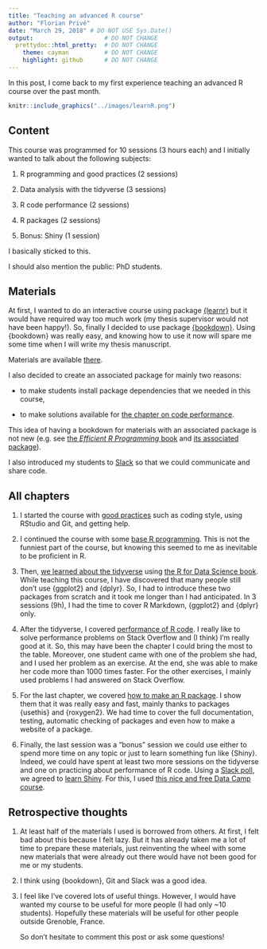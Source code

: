 ```yaml
---
title: "Teaching an advanced R course"
author: "Florian Privé"
date: "March 29, 2018" # DO NOT USE Sys.Date()
output:                    # DO NOT CHANGE
  prettydoc::html_pretty:  # DO NOT CHANGE
    theme: cayman          # DO NOT CHANGE
    highlight: github      # DO NOT CHANGE
---
```


In this post, I come back to my first experience teaching an advanced R course over the past month. 

<a href="https://privefl.github.io/advr38book/" target="_blank">
```r
knitr::include_graphics("../images/learnR.png")
```
</a>

## Content

This course was programmed for 10 sessions (3 hours each) and I initially wanted to talk about the following subjects:

1. R programming and good practices (2 sessions)

2. Data analysis with the tidyverse (3 sessions)

3. R code performance (2 sessions)

4. R packages (2 sessions)

5. Bonus: Shiny (1 session)

I basically sticked to this.

I should also mention the public: PhD students.

## Materials

At first, I wanted to do an interactive course using package [{learnr}](https://rstudio.github.io/learnr/) but it would have required way too much work (my thesis supervisor would not have been happy!).
So, finally I decided to use package [{bookdown}](https://bookdown.org/yihui/bookdown/). Using {bookdown} was really easy, and knowing how to use it now will spare me some time when I will write my thesis manuscript.

Materials are available [there](https://privefl.github.io/advr38book/index.html).

I also decided to create an associated package for mainly two reasons:

- to make students install package dependencies that we needed in this course,

- to make solutions available for [the chapter on code performance](https://privefl.github.io/advr38book/performance.html).

This idea of having a bookdown for materials with an associated package is not new (e.g. see [the *Efficient R Programming* book](https://bookdown.org/csgillespie/efficientR/) and [its associated package](https://github.com/csgillespie/efficient)).

I also introduced my students to [Slack](https://slack.com) so that we could communicate and share code.

## All chapters

1. I started the course with [good practices](https://privefl.github.io/advr38book/good-practices.html) such as coding style, using RStudio and Git, and getting help.

2. I continued the course with some [base R programming](https://privefl.github.io/advr38book/r-programming.html). This is not the funniest part of the course, but knowing this seemed to me as inevitable to be proficient in R.

3. Then, [we learned about the tidyverse](https://privefl.github.io/advr38book/tidyverse.html) using [the R for Data Science book](http://r4ds.had.co.nz/). While teaching this course, I have discovered that many people still don't use {ggplot2} and {dplyr}. So, I had to introduce these two packages from scratch and it took me longer than I had anticipated. In 3 sessions (9h), I had the time to cover R Markdown, {ggplot2} and {dplyr} only.
    
4. After the tidyverse, I covered [performance of R code](https://privefl.github.io/advr38book/performance.html). I really like to solve performance problems on Stack Overflow and (I think) I'm really good at it. So, this may have been the chapter I could bring the most to the table. Moreover, one student came with one of the problem she had, and I used her problem as an exercise. At the end, she was able to make her code more than 1000 times faster. For the other exercises, I mainly used problems I had answered on Stack Overflow.

5. For the last chapter, we covered [how to make an R package](https://privefl.github.io/advr38book/packages.html). I show them that it was really easy and fast, mainly thanks to packages {usethis} and {roxygen2}. We had time to cover the full documentation, testing, automatic checking of packages and even how to make a website of a package.

6. Finally, the last session was a "bonus" session we could use either to spend more time on any topic or just to learn something fun like {Shiny}. Indeed, we could have spent at least two more sessions on the tidyverse and one on practicing about performance of R code. 
Using a [Slack poll](https://simplepoll.rocks/), we agreed to [learn Shiny](https://privefl.github.io/advr38book/shiny.html). For this, I used [this nice and free Data Camp course](https://www.datacamp.com/courses/building-web-applications-in-r-with-shiny). 

## Retrospective thoughts

1. At least half of the materials I used is borrowed from others. At first, I felt bad about this because I felt lazy. But it has already taken me a lot of time to prepare these materials, just reinventing the wheel with some new materials that were already out there would have not been good for me or my students.

2. I think using {bookdown}, Git and Slack was a good idea.

2. I feel like I've covered lots of useful things. However, I would have wanted my course to be useful for more people (I had only ~10 students). Hopefully these materials will be useful for other people outside Grenoble, France.

    So don't hesitate to comment this post or ask some questions!
